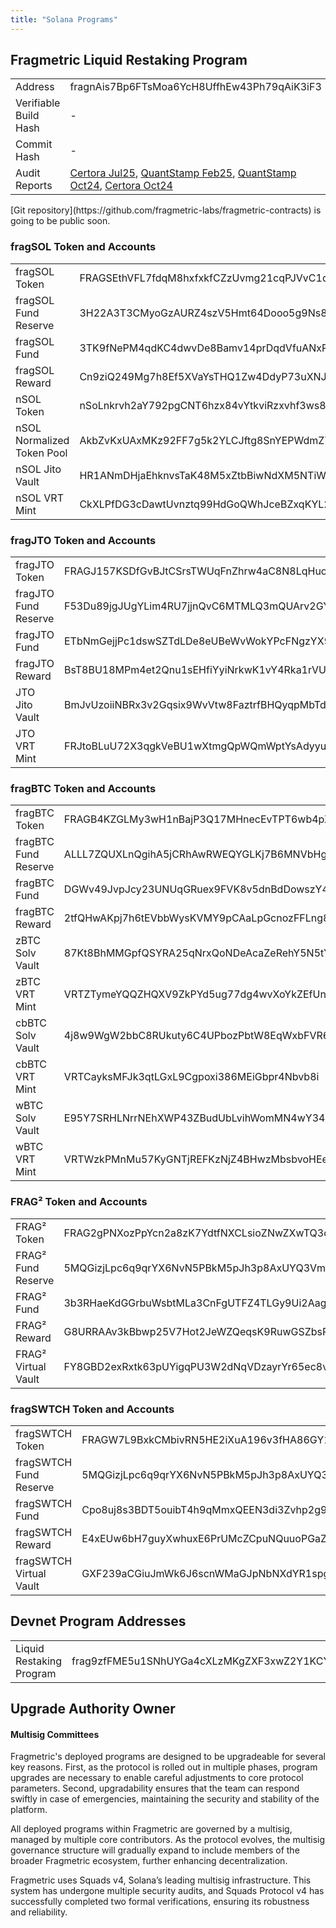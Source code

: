 ```yaml
---
title: "Solana Programs"
---
```


## Fragmetric Liquid Restaking Program

|                       |                                                                                                                                                                                                                                                                                                                                                                                                                            |
|-----------------------|----------------------------------------------------------------------------------------------------------------------------------------------------------------------------------------------------------------------------------------------------------------------------------------------------------------------------------------------------------------------------------------------------------------------------|
| Address               | fragnAis7Bp6FTsMoa6YcH8UffhEw43Ph79qAiK3iF3                                                                                                                                                                                                                                                                                                                                                                                |
| Verifiable Build Hash | -                                                                                                                                                                                                                                                                                                                                                                                                                          |
| Commit Hash           | -                                                                                                                                                                                                                                                                                                                                                                                                                          |
| Audit Reports         | [Certora Jul25](https://fragmetric-assets.s3.ap-northeast-2.amazonaws.com/audit-25-07-certora.pdf), [QuantStamp Feb25](https://fragmetric-assets.s3.ap-northeast-2.amazonaws.com/audit-25-02-quantstamp.pdf), [QuantStamp Oct24](https://fragmetric-assets.s3.ap-northeast-2.amazonaws.com/audit-24-10-quantstamp.pdf), [Certora Oct24](https://fragmetric-assets.s3.ap-northeast-2.amazonaws.com/audit-24-10-certora.pdf) |

<Info>
  [Git repository](https://github.com/fragmetric-labs/fragmetric-contracts) is going to be public soon.
</Info>

### fragSOL Token and Accounts

|                            |                                              |
|----------------------------|----------------------------------------------|
| fragSOL Token              | FRAGSEthVFL7fdqM8hxfxkfCZzUvmg21cqPJVvC1qdbo |
| fragSOL Fund Reserve       | 3H22A3T3CMyoGzAURZ4szV5Hmt64Dooo5g9Ns8h1kYy7 |
| fragSOL Fund               | 3TK9fNePM4qdKC4dwvDe8Bamv14prDqdVfuANxPeiryb |
| fragSOL Reward             | Cn9ziQ249Mg7h8Ef5XVaYsTHQ1Zw4DdyP73uXNJKZwAV |
| nSOL Token                 | nSoLnkrvh2aY792pgCNT6hzx84vYtkviRzxvhf3ws8e  |
| nSOL Normalized Token Pool | AkbZvKxUAxMKz92FF7g5k2YLCJftg8SnYEPWdmZTt3mp |
| nSOL Jito Vault            | HR1ANmDHjaEhknvsTaK48M5xZtbBiwNdXM5NTiWhAb4S |
| nSOL VRT Mint              | CkXLPfDG3cDawtUvnztq99HdGoQWhJceBZxqKYL2TUrg |

### fragJTO Token and Accounts

|                      |                                              |
|----------------------|----------------------------------------------|
| fragJTO Token        | FRAGJ157KSDfGvBJtCSrsTWUqFnZhrw4aC8N8LqHuoos |
| fragJTO Fund Reserve | F53Du89jgJUgYLim4RU7jjnQvC6MTMLQ3mQUArv2GYJg |
| fragJTO Fund         | ETbNmGejjPc1dswSZTdLDe8eUBeWvWokYPcFNgzYX9jj |
| fragJTO Reward       | BsT8BU18MPm4et2Qnu1sEHfiYyiNrkwK1vY4Rka1rVU8 |
| JTO Jito Vault       | BmJvUzoiiNBRx3v2Gqsix9WvVtw8FaztrfBHQyqpMbTd |
| JTO VRT Mint         | FRJtoBLuU72X3qgkVeBU1wXtmgQpWQmWptYsAdyyu3qT |

### fragBTC Token and Accounts

|                      |                                              |
|----------------------|----------------------------------------------|
| fragBTC Token        | FRAGB4KZGLMy3wH1nBajP3Q17MHnecEvTPT6wb4pX5MB |
| fragBTC Fund Reserve | ALLL7ZQUXLnQgihA5jCRhAwRWEQYGLKj7B6MNVbHg66W |
| fragBTC Fund         | DGWv49JvpJcy23UNUqGRuex9FVK8v5dnBdDowszY4RFG |
| fragBTC Reward       | 2tfQHwAKpj7h6tEVbbWysKVMY9pCAaLpGcnozFFLng8Y |
| zBTC Solv Vault      | 87Kt8BhMMGpfQSYRA25qNrxQoNDeAcaZeRehY5N5tY4V |
| zBTC VRT Mint        | VRTZTymeYQQZHQXV9ZkPYd5ug77dg4wvXoYkZEfUnQy  |
| cbBTC Solv Vault     | 4j8w9WgW2bbC8RUkuty6C4UPbozPbtW8EqWxbFVR691H |
| cbBTC VRT Mint       | VRTCayksMFJk3qtLGxL9Cgpoxi386MEiGbpr4Nbvb8i  |
| wBTC Solv Vault      | E95Y7SRHLNrrNEhXWP43ZBudUbLvihWomMN4wY342182 |
| wBTC VRT Mint        | VRTWzkPMnMu57KyGNTjREFKzNjZ4BHwzMbsbvoHEe6q  |

### FRAG² Token and Accounts

|                     |                                              |
|---------------------|----------------------------------------------|
| FRAG² Token         | FRAG2gPNXozPpYcn2a8zK7YdtfNXCLsioZNwZXwTQ3cP |
| FRAG² Fund Reserve  | 5MQGizjLpc6q9qrYX6NvN5PBkM5pJh3p8AxUYQ3Vm7iC |
| FRAG² Fund          | 3b3RHaeKdGGrbuWsbtMLa3CnFgUTFZ4TLGy9Ui2Aag1m |
| FRAG² Reward        | G8URRAAv3kBbwp25V7Hot2JeWZQeqsK9RuwGSZbsPmb  |
| FRAG² Virtual Vault | FY8GBD2exRxtk63pUYigqPU3W2dNqVDzayrYr65ec8v9 |

### fragSWTCH Token and Accounts

|                         |                                              |
|-------------------------|----------------------------------------------|
| fragSWTCH Token         | FRAGW7L9BxkCMbivRN5HE2iXuA196v3fHA86GY16nV4L |
| fragSWTCH Fund Reserve  | 5MQGizjLpc6q9qrYX6NvN5PBkM5pJh3p8AxUYQ3Vm7iC |
| fragSWTCH Fund          | Cpo8uj8s3BDT5ouibT4h9qMmxQEEN3di3Zvhp2g9DHFo |
| fragSWTCH Reward        | E4xEUw6bH7guyXwhuxE6PrUMcZCpuNQuuoPGaZohmaJ1 |
| fragSWTCH Virtual Vault | GXF239aCGiuJmWk6J6scnWMaGJpNbNXdYR1spguT5jQo |

## Devnet Program Addresses
|                          |                                             |
|--------------------------|---------------------------------------------|
| Liquid Restaking Program | frag9zfFME5u1SNhUYGa4cXLzMKgZXF3xwZ2Y1KCYTQ |


## Upgrade Authority Owner

#### Multisig Committees

Fragmetric's deployed programs are designed to be upgradeable for several key reasons. First, as the protocol is rolled out in multiple phases, program upgrades are necessary to enable careful adjustments to core protocol parameters. Second, upgradability ensures that the team can respond swiftly in case of emergencies, maintaining the security and stability of the platform.

All deployed programs within Fragmetric are governed by a multisig, managed by multiple core contributors. As the protocol evolves, the multisig governance structure will gradually expand to include members of the broader Fragmetric ecosystem, further enhancing decentralization.

Fragmetric uses Squads v4, Solana’s leading multisig infrastructure. This system has undergone multiple security audits, and Squads Protocol v4 has successfully completed two formal verifications, ensuring its robustness and reliability.
